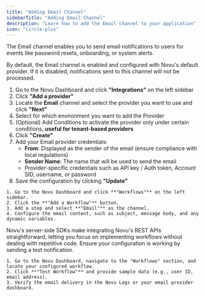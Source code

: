 ```yaml
---
title: "Adding Email Channel"
sidebarTitle: "Adding Email Channel"
description: "Learn how to add the Email channel to your application"
icon: "circle-plus"
---
```



The Email channel enables you to send email notifications to users for events like password resets, onboarding, or system alerts.

<Steps>
  <Step title="Enable Email Channel in Novu Dashboard">

  <Callout type="info">
By default, the Email channel is enabled and configured with Novu's default provider. If it is disabled, notifications sent to this channel will not be processed.
</Callout>

1. Go to the Novu Dashboard and click **"Integrations"** on the left sidebar
2. Click **"Add a provider"**
3. Locate the **Email** channel and select the provider you want to use and click **"Next"**
4. Select for which environment you want to add the Provider
5. (Optional) Add Conditions to activate the provider only under certain conditions, **useful for tenant-based providers**
6. Click **"Create"**
7. Add your Email provider credentials:
    - **From**: Displayed as the sender of the email (ensure compliance with local regulations)
    - **Sender Name**: The name that will be used to send the email
    - Provider-specific credentials such as API key / Auth token, Account SID, username, or password
8. Save the configuration by clicking **"Update"**


  </Step>

  <Step title="Setup workflow with email channel in Novu Dashboard">
    
    1. Go to the Novu Dashboard and click **"Workflows"** on the left sidebar.
    2. Click the **"Add a Workflow"** button.
    3. Add a step and select **"Email"** as the channel.
    4. Configure the email content, such as subject, message body, and any dynamic variables.

  </Step>


  <Step title="Add a workflow trigger to your backend">
Novu's server-side SDKs make integrating Novu's REST APIs straightforward, letting you focus on implementing workflows without dealing with repetitive code.

<Card title="Server-side SDKs" icon="plug" href="/sdks/overview#server-side-sdks" />
  </Step>

  <Step title="Test and Verify Email Channel">
Ensure your configuration is working by sending a test notification.

    1. Go to the Novu Dashboard, navigate to the "Workflows" section, and locate your configured workflow.
    2. Click **"Test Workflow"** and provide sample data (e.g., user ID, email address).
    3. Verify the email delivery in the Novu Logs or your email provider dashboard.  
  </Step>
</Steps>